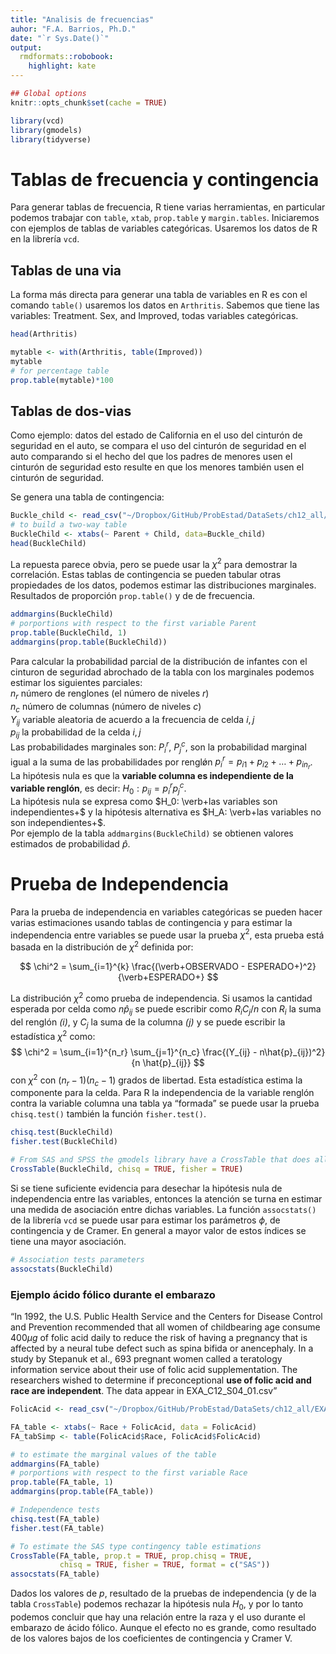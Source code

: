 ```yaml
---
title: "Analisis de frecuencias"
auhor: "F.A. Barrios, Ph.D."
date: "`r Sys.Date()`"
output:
  rmdformats::robobook:
    highlight: kate
---
```


```r
## Global options
knitr::opts_chunk$set(cache = TRUE)
```

```r
library(vcd)
library(gmodels)
library(tidyverse)
```
# Tablas de frecuencia y contingencia

Para generar tablas de frecuencia, R tiene varias herramientas, en particular podemos trabajar con `table`, `xtab`, `prop.table` y `margin.tables`. Iniciaremos con ejemplos de tablas de variables categóricas.  Usaremos los datos de R en la librería `vcd`.

## Tablas de una via  
La forma más directa para generar una tabla de variables en R es con el comando `table()` usaremos los datos en `Arthritis`. Sabemos que tiene las variables: Treatment. Sex, and Improved, todas variables categóricas.

```r
head(Arthritis)

mytable <- with(Arthritis, table(Improved))
mytable
# for percentage table
prop.table(mytable)*100

```

## Tablas de dos-vias  

Como ejemplo: datos del estado de California en el uso del cinturón de seguridad en el auto, se compara el uso del cinturón de seguridad en el auto comparando si el hecho del que los padres de menores usen el cinturón de seguridad esto resulte en que los menores también usen el cinturón de seguridad.  

Se genera una tabla de contingencia:  
```r
Buckle_child <- read_csv("~/Dropbox/GitHub/ProbEstad/DataSets/ch12_all/CaliforniaBuckleChild.csv", show_col_types = FALSE)
# to build a two-way table
BuckleChild <- xtabs(~ Parent + Child, data=Buckle_child)
head(BuckleChild)
```

La repuesta parece obvia, pero se puede usar la $\chi^2$ para demostrar la correlación. Estas tablas de contingencia se pueden tabular otras propiedades de los datos, podemos estimar las distribuciones marginales.  Resultados de proporción `prop.table()` y de   de frecuencia.  

```r
addmargins(BuckleChild)
# porportions with respect to the first variable Parent
prop.table(BuckleChild, 1)
addmargins(prop.table(BuckleChild))
```

Para calcular la probabilidad parcial de la distribución de infantes con el cinturon de seguridad abrochado de la tabla con los marginales podemos estimar los siguientes parciales:  
$n_r$ número de renglones (el número de niveles $r$)  
$n_c$ número de columnas (número de niveles $c$)  
$Y_{ij}$ variable aleatoria de acuerdo a la frecuencia de celda $i,j$  
$p_{ij}$ la probabilidad de la celda $i,j$  
Las probabilidades marginales son: $P_i^r$, $P_j^c$, son la probabilidad marginal igual a la suma de las probabilidades por renglǿn $p_i^r = p_{i1} + p_{i2} + \dots + p_{in_r}$.  
La hipótesis nula es que la **variable columna es independiente de la variable renglón**, es decir: $H_0: p_{ij} = p_i^r p_j^c$.  
La hipótesis nula se expresa como $H_0: \verb+las variables son independientes+$ y la hipótesis alternativa es $H_A: \verb+las variables no son independientes+$.  
Por ejemplo de la tabla `addmargins(BuckleChild)` se obtienen valores estimados de probabilidad $\hat p$.  

# Prueba de Independencia

Para la prueba de independencia en variables categóricas se pueden hacer varias estimaciones usando tablas de contingencia y para estimar la independencia entre variables se puede usar la prueba $\chi^2$, esta prueba está basada en la distribución de $\chi^2$ definida por:  

$$
\chi^2 = \sum_{i=1}^{k} \frac{(\verb+OBSERVADO - ESPERADO+)^2}{\verb+ESPERADO+}
$$

La distribución $\chi^2$ como prueba de independencia.  Si usamos la cantidad esperada por celda como $n\hat{p}_{ij}$ se puede escribir como $R_iC_j/n$ con $R_i$ la suma del renglón *(i)*, y $C_j$ la suma de la columna *(j)* y se puede escribir la estadística $\chi^2$ como:  
$$
\chi^2 = \sum_{i=1}^{n_r} \sum_{j=1}^{n_c} \frac{(Y_{ij} - n\hat{p}_{ij})^2}{n \hat{p}_{ij}}
$$
con $\chi^2$ con $(n_r - 1)(n_c - 1)$ grados de libertad.  Esta estadística estima la componente para la celda.  Para R la independencia de la variable renglón contra la variable columna una tabla ya "formada" se puede usar la prueba `chisq.test()` también la función `fisher.test()`.  

```r
chisq.test(BuckleChild)
fisher.test(BuckleChild)

# From SAS and SPSS the gmodels library have a CrossTable that does all in one step
CrossTable(BuckleChild, chisq = TRUE, fisher = TRUE)
```

Si se tiene suficiente evidencia para desechar la hipótesis nula de independencia entre las variables, entonces la atención se turna en estimar una medida de asociación entre dichas variables. La función `assocstats()` de la librería `vcd` se puede usar para estimar los parámetros $\phi$, de contingencia y de Cramer.  En general a mayor valor de estos índices se tiene una mayor asociación.

```r
# Association tests parameters
assocstats(BuckleChild)
```

### Ejemplo ácido fólico durante el embarazo

"In 1992, the U.S. Public Health Service and the Centers for Disease Control and Prevention recommended that all women of childbearing age consume $400 \mu g$ of folic acid daily to reduce the risk of having a pregnancy that is affected by a neural tube defect such as spina bifida or anencephaly. In a study by Stepanuk et al., 693 pregnant women called a teratology information service about their use of folic acid supplementation. The researchers wished to determine if preconceptional **use of folic acid and race are independent**. The data appear in EXA_C12_S04_01.csv"

```r
FolicAcid <- read_csv("~/Dropbox/GitHub/ProbEstad/DataSets/ch12_all/EXA_C12_S04_01.csv", show_col_types = FALSE)

FA_table <- xtabs(~ Race + FolicAcid, data = FolicAcid)
FA_tabSimp <- table(FolicAcid$Race, FolicAcid$FolicAcid)

# to estimate the marginal values of the table
addmargins(FA_table)
# porportions with respect to the first variable Race
prop.table(FA_table, 1)
addmargins(prop.table(FA_table))

# Independence tests
chisq.test(FA_table)
fisher.test(FA_table)

# To estimate the SAS type contingency table estimations
CrossTable(FA_table, prop.t = TRUE, prop.chisq = TRUE, 
           chisq = TRUE, fisher = TRUE, format = c("SAS"))
assocstats(FA_table)
```

Dados los valores de *p*, resultado de la pruebas de independencia (y de la tabla `CrossTable`) podemos rechazar la hipótesis nula $H_0$, y por lo tanto podemos concluir que hay una relación entre la raza y el uso durante el embarazo de ácido fólico. Aunque el efecto no es grande, como resultado de los valores bajos de los coeficientes de contingencia y Cramer V.